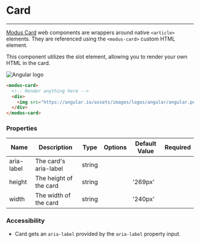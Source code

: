 # Card
---

[Modus Card](https://modus.trimble.com/elements/cards/) web components are wrappers around native `<article>` elements. They are referenced using the `<modus-card>` custom HTML element.

This component utilizes the slot element, allowing you to render your own HTML in the card.

<modus-card>
  <div>
    <img src="https://angular.io/assets/images/logos/angular/angular.png" alt="Angular logo" />
  </div>
</modus-card>

```html
<modus-card>
  <!-- Render anything here -->
  <div>
    <img src="https://angular.io/assets/images/logos/angular/angular.png" alt="Angular logo" />
  </div>
</modus-card>
```

### Properties
<section class="properties">
  <table>
    <thead>
    <tr>
      <th>Name</th>
      <th>Description</th>
      <th>Type</th>
      <th>Options</th>
      <th>Default Value</th>
      <th>Required</th>
    </tr>
    </thead>
    <tbody>
    <tr>
      <td>aria-label</td>
      <td>The card's aria-label</td>
      <td>string</td>
      <td></td>
      <td></td>
      <td></td>
    </tr>
    <tr>
      <td>height</td>
      <td>The height of the card</td>
      <td>string</td>
      <td></td>
      <td>'269px'</td>
      <td></td>
    </tr>
    <tr>
      <td>width</td>
      <td>The width of the card</td>
      <td>string</td>
      <td></td>
      <td>'240px'</td>
      <td></td>
    </tr>
    </tbody>
  </table>
</section>

### Accessibility
- Card gets an `aria-label` provided by the `aria-label` property input.
